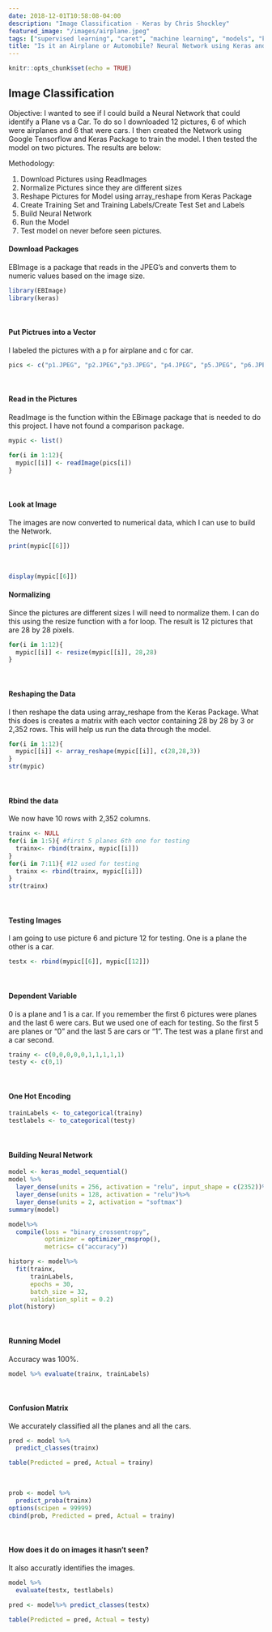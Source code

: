 ```yaml
---
date: 2018-12-01T10:58:08-04:00
description: "Image Classification - Keras by Chris Shockley"
featured_image: "/images/airplane.jpeg"
tags: ["supervised learning", "caret", "machine learning", "models", "keras", "tutorial" , "tensorflow"]
title: "Is it an Airplane or Automobile? Neural Network using Keras and Randomly Dowloaded Images from the Internet"
---
```


```r
knitr::opts_chunk$set(echo = TRUE)
```

## Image Classification

Objective:  I wanted to see if I could build a Neural Network that could identify a Plane vs a Car.  To do so I downloaded 12 pictures, 6 of which were airplanes and 6 that were cars.  I then created the Network using Google Tensorflow and Keras Package to train the model.  I then tested the model on two pictures.  The results are below:

Methodology:

1) Download Pictures using ReadImages
2) Normalize Pictures since they are different sizes
3) Reshape Pictures for Model using array_reshape from Keras Package
4) Create Training Set and Training Labels/Create Test Set and Labels
5) Build Neural Network
6) Run the Model
7) Test model on never before seen pictures.

#### Download Packages

EBImage is a package that reads in the JPEG's and converts them to numeric values based on the image size.

```r
library(EBImage)
library(keras)
```
<br>

#### Put Pictrues into a Vector

I labeled the pictures with a p for airplane and c for car.  

```r
pics <- c("p1.JPEG", "p2.JPEG","p3.JPEG", "p4.JPEG", "p5.JPEG", "p6.JPEG","c1.JPEG", "c2.JPEG", "c3.JPEG", "c4.JPEG", "c5.JPEG", "c6.JPEG")

```


<br>

#### Read in the Pictures

ReadImage is the function within the EBimage package that is needed to do this project.  I have not found a comparison package.

```r
mypic <- list()

for(i in 1:12){
  mypic[[i]] <- readImage(pics[i])
}
```

<br>

#### Look at Image

The images are now converted to numerical data, which I can use to build the Network.

```r
print(mypic[[6]])
```
<br>

```r
display(mypic[[6]])
```

#### Normalizing

Since the pictures are different sizes I will need to normalize them.  I can do this using the resize function with a for loop.  The result is 12 pictures that are 28 by 28 pixels.

```r
for(i in 1:12){
  mypic[[i]] <- resize(mypic[[i]], 28,28)
}
```
<br>

#### Reshaping the Data

I then reshape the data using array_reshape from the Keras Package. What this does is creates a matrix with each vector containing 28 by 28 by 3 or 2,352 rows.  This will help us run the data through the model.
```r
for(i in 1:12){
  mypic[[i]] <- array_reshape(mypic[[i]], c(28,28,3))
}
str(mypic)
```
<br>

#### Rbind the data

We now have 10 rows with 2,352 columns.


```r
trainx <- NULL
for(i in 1:5){ #first 5 planes 6th one for testing
  trainx<- rbind(trainx, mypic[[i]])
}
for(i in 7:11){ #12 used for testing
  trainx <- rbind(trainx, mypic[[i]])
}
str(trainx)
```
<br>

#### Testing Images

I am going to use picture 6 and picture 12 for testing.  One is a plane the other is a car.

```r
testx <- rbind(mypic[[6]], mypic[[12]])
```
<br>

#### Dependent Variable

0 is a plane and 1 is a car.  If you remember the first 6 pictures were planes and the last 6 were cars.  But we used one of each for testing.  So the first 5 are planes or "0" and the last 5 are cars or "1".
The test was a plane first and a car second.

```r
trainy <- c(0,0,0,0,0,1,1,1,1,1)
testy <- c(0,1)
```
<br>

#### One Hot Encoding


```r
trainLabels <- to_categorical(trainy)
testlabels <- to_categorical(testy)
```
<br>

#### Building Neural Network

```r
model <- keras_model_sequential()
model %>%
  layer_dense(units = 256, activation = "relu", input_shape = c(2352))%>%
  layer_dense(units = 128, activation = "relu")%>%
  layer_dense(units = 2, activation = "softmax")
summary(model)

model%>%
  compile(loss = "binary_crossentropy",
          optimizer = optimizer_rmsprop(),
          metrics= c("accuracy"))

history <- model%>%
  fit(trainx,
      trainLabels,
      epochs = 30,
      batch_size = 32,
      validation_split = 0.2)
plot(history)
```
<br>

#### Running Model

Accuracy was 100%.

```r
model %>% evaluate(trainx, trainLabels)
```
<br>

#### Confusion Matrix

We accurately classified all the planes and all the cars.

```r
pred <- model %>%
  predict_classes(trainx)

table(Predicted = pred, Actual = trainy)
```
<br>

```r
prob <- model %>%
  predict_proba(trainx)
options(scipen = 99999)
cbind(prob, Predicted = pred, Actual = trainy)
```
<br>

#### How does it do on images it hasn't seen?

It also accuratly identifies the images.  

```r
model %>%
  evaluate(testx, testlabels)

pred <- model%>% predict_classes(testx)

table(Predicted = pred, Actual = testy)
```

